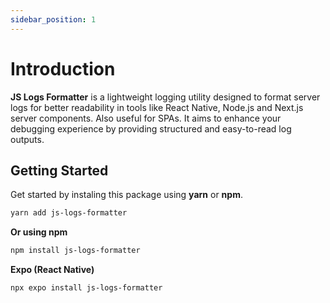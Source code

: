 ```yaml
---
sidebar_position: 1
---
```


# Introduction

**JS Logs Formatter** is a lightweight logging utility designed to format server logs for better readability in tools like React Native, Node.js and Next.js server components. Also useful for SPAs. It aims to enhance your debugging experience by providing structured and easy-to-read log outputs.

## Getting Started

Get started by instaling this package using **yarn** or **npm**.

```bash
yarn add js-logs-formatter
```

**Or using npm**

```bash
npm install js-logs-formatter
```

**Expo (React Native)**

```bash
npx expo install js-logs-formatter
```
